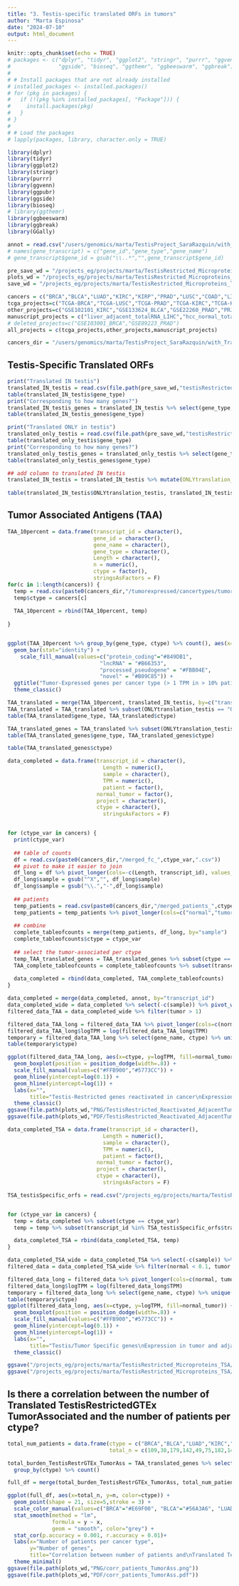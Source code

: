 ```yaml
---
title: "3. Testis-specific translated ORFs in tumors"
author: "Marta Espinosa"
date: "2024-07-10"
output: html_document
---
```


```r
knitr::opts_chunk$set(echo = TRUE)
# packages <- c("dplyr", "tidyr", "ggplot2", "stringr", "purrr", "ggvenn", "ggpubr", 
#               "ggside", "bioseq", "ggthemr", "ggbeeswarm", "ggbreak")
# 
# # Install packages that are not already installed
# installed_packages <- installed.packages()
# for (pkg in packages) {
#   if (!(pkg %in% installed_packages[, "Package"])) {
#     install.packages(pkg)
#   }
# }
# 
# # Load the packages
# lapply(packages, library, character.only = TRUE)

library(dplyr)
library(tidyr)
library(ggplot2)
library(stringr)
library(purrr)
library(ggvenn)
library(ggpubr)
library(ggside)
library(bioseq)
# library(ggthemr)
library(ggbeeswarm)
library(ggbreak)
library(GGally)

annot = read.csv("/users/genomics/marta/TestisProject_SaraRazquin/with_TranscriptomeReconstruction/human/newReference_Resconstructed/1transcript_1gene.reconstructed.csv")
# names(gene_transcript) = c("gene_id","gene_type","gene_name")
# gene_transcript$gene_id = gsub("\\..*","",gene_transcript$gene_id)

pre_save_wd = "/projects_eg/projects/marta/TestisRestricted_Microproteins_TSA/with_TranscriptomeReconstruction/Q2_TestisRestricted/human"
plots_wd = "/projects_eg/projects/marta/TestisRestricted_Microproteins_TSA/with_TranscriptomeReconstruction/Q3_TestisRestrictedTumors/human/plots"
save_wd = "/projects_eg/projects/marta/TestisRestricted_Microproteins_TSA/with_TranscriptomeReconstruction/Q3_TestisRestrictedTumors/human"

cancers = c("BRCA","BLCA","LUAD","KIRC","KIRP","PRAD","LUSC","COAD","LIHC")
tcga_projects=c("TCGA-BRCA","TCGA-LUSC","TCGA-PRAD","TCGA-KIRC","TCGA-KIRP","TCGA-LUAD","TCGA-BLCA")#,"TCGA-LIHC"]
other_projects=c("GSE102101_KIRC","GSE133624_BLCA","GSE22260_PRAD","PRJEB2449_PRAD","SRP238334_KIRC","GSE214846_LIHC","GSE229705_LUAD","TCGA_COAD","SRP107326_COAD")
manuscript_projects = c("liver_adjacent_totalRNA_LIHC","hcc_normal_totalRNA_LIHC","GSE193567_LIHC","LIHC_TCGA_LIHC")
# deleted_projects=c("GSE103001_BRCA","GSE89223_PRAD")
all_projects = c(tcga_projects,other_projects,manuscript_projects)

cancers_dir = "/users/genomics/marta/TestisProject_SaraRazquin/with_TranscriptomeReconstruction/cancers"
```

## Testis-Specific Translated ORFs

```r
print("Translated IN testis")
translated_IN_testis = read.csv(file.path(pre_save_wd,"testisRestricted_GTEx_translatedINtestis.csv"))
table(translated_IN_testis$gene_type)
print("Corresponding to how many genes?")
translated_IN_testis_genes = translated_IN_testis %>% select(gene_type, gene_name) %>% unique()
table(translated_IN_testis_genes$gene_type)

print("Translated ONLY in testis")
translated_only_testis = read.csv(file.path(pre_save_wd,"testisRestricted_GTEx_translatedONLYtestis.csv"))
table(translated_only_testis$gene_type)
print("Corresponding to how many genes?")
translated_only_testis_genes = translated_only_testis %>% select(gene_type, gene_name) %>% unique()
table(translated_only_testis_genes$gene_type)

## add column to translated IN testis
translated_IN_testis = translated_IN_testis %>% mutate(ONLYtranslation_testis = case_when(transcript_id %in% translated_only_testis$transcript_id ~ "ONLYTestis",
                                                                                          TRUE ~ "several_tissues"))
table(translated_IN_testis$ONLYtranslation_testis, translated_IN_testis$gene_type)
```

## Tumor Associated Antigens (TAA)

```r
TAA_10percent = data.frame(transcript_id = character(),
                           gene_id = character(),
                           gene_name = character(),
                           gene_type = character(),
                           Length = character(), 
                           n = numeric(),
                           ctype = factor(),
                           stringsAsFactors = F)
for(c in 1:length(cancers)) {
  temp = read.csv(paste0(cancers_dir,"/tumorexpressed/cancertypes/tumor_1FPKM_n10percent_",cancers[c],".csv"))
  temp$ctype = cancers[c]
  
  TAA_10percent = rbind(TAA_10percent, temp)
  
}


ggplot(TAA_10percent %>% group_by(gene_type, ctype) %>% count(), aes(x=n, y=ctype, fill=gene_type)) +
  geom_bar(stat="identity") +
    scale_fill_manual(values=c("protein_coding"="#849DB1",
                             "lncRNA" = "#B66353",
                             "processed_pseudogene" = "#FBB04E",
                             "novel" = "#B09C85")) +
  ggtitle("Tumor-Expressed genes per cancer type (> 1 TPM in > 10% patients)") +
  theme_classic()
```

```r
TAA_translated = merge(TAA_10percent, translated_IN_testis, by=c("transcript_id","gene_name","gene_id","gene_type"))
TAA_translated = TAA_translated %>% subset(ONLYtranslation_testis == "ONLYTestis") 
table(TAA_translated$gene_type, TAA_translated$ctype)

TAA_translated_genes = TAA_translated %>% subset(ONLYtranslation_testis == "ONLYTestis") %>% select(transcript_id, gene_name, gene_type, ctype) %>% unique()
table(TAA_translated_genes$gene_type, TAA_translated_genes$ctype)

table(TAA_translated_genes$ctype)

```

```r
data_completed = data.frame(transcript_id = character(),
                              Length = numeric(),
                              sample = character(),
                              TPM = numeric(),
                              patient = factor(),
                            normal_tumor = factor(),
                            project = character(),
                            ctype = character(),
                              stringsAsFactors = F)


for (ctype_var in cancers) {
  print(ctype_var)
  
  ## table of counts
  df = read.csv(paste0(cancers_dir,"/merged_fc_",ctype_var,".csv"))
  ## pivot to make it easier to join
  df_long = df %>% pivot_longer(cols=-c(Length, transcript_id), values_to = "TPM", names_to = "sample")
  df_long$sample = gsub("^X","", df_long$sample)
  df_long$sample = gsub("\\.","-",df_long$sample)
  
  ## patients
  temp_patients = read.csv(paste0(cancers_dir,"/merged_patients_",ctype_var,".csv"))
  temp_patients = temp_patients %>% pivot_longer(cols=c("normal","tumor"), names_to = "normal_tumor", values_to = "sample")
  
  ## combine
  complete_tableofcounts = merge(temp_patients, df_long, by="sample")
  complete_tableofcounts$ctype = ctype_var
  
  ## select the tumor-associated per ctype
  temp_TAA_translated_genes = TAA_translated_genes %>% subset(ctype == ctype_var)
  TAA_complete_tableofcounts = complete_tableofcounts %>% subset(transcript_id %in% temp_TAA_translated_genes$transcript_id)
  
  data_completed = rbind(data_completed, TAA_complete_tableofcounts)
}

data_completed = merge(data_completed, annot, by="transcript_id")
data_completed_wide = data_completed %>% select(-c(sample)) %>% pivot_wider(names_from="normal_tumor", values_from = "TPM")
filtered_data_TAA = data_completed_wide %>% filter(tumor > 1)

filtered_data_TAA_long = filtered_data_TAA %>% pivot_longer(cols=c(normal, tumor), values_to = "TPM", names_to = "normal_tumor")
filtered_data_TAA_long$logTPM = log(filtered_data_TAA_long$TPM)
temporary = filtered_data_TAA_long %>% select(gene_name, ctype) %>% unique()
table(temporary$ctype)

ggplot(filtered_data_TAA_long, aes(x=ctype, y=logTPM, fill=normal_tumor)) +
  geom_boxplot(position = position_dodge(width=.8)) +
  scale_fill_manual(values=c("#FFB900","#5773CC")) +
  geom_hline(yintercept=log(0.1)) +
  geom_hline(yintercept=log(1)) +
  labs(x="",
       title="Testis-Restricted genes reactivated in cancer\nExpression in tumor and adjacent samples") +
  theme_classic() 
ggsave(file.path(plots_wd,"PNG/TestisRestricted_Reactivated_AdjacentTumor.png"))
ggsave(file.path(plots_wd,"PDF/TestisRestricted_Reactivated_AdjacentTumor.pdf"))
```


```r
data_completed_TSA = data.frame(transcript_id = character(),
                              Length = numeric(),
                              sample = character(),
                              TPM = numeric(),
                              patient = factor(),
                            normal_tumor = factor(),
                            project = character(),
                            ctype = character(),
                              stringsAsFactors = F)

TSA_testisSpecific_orfs = read.csv("/projects_eg/projects/marta/TestisRestricted_Microproteins_TSA/with_TranscriptomeReconstruction/Q4_TestisRestricted_TumorSpecific/human/TSA_TestisRestrictedGTEx_Translated_Ctypes.csv")


for (ctype_var in cancers) {
  temp = data_completed %>% subset(ctype == ctype_var)
  temp = temp %>% subset(transcript_id %in% TSA_testisSpecific_orfs$transcript_id)

  data_completed_TSA = rbind(data_completed_TSA, temp)
}

data_completed_TSA_wide = data_completed_TSA %>% select(-c(sample)) %>% pivot_wider(names_from="normal_tumor", values_from = "TPM")
filtered_data = data_completed_TSA_wide %>% filter(normal < 0.1, tumor > 1)

filtered_data_long = filtered_data %>% pivot_longer(cols=c(normal, tumor), values_to = "TPM", names_to = "normal_tumor")
filtered_data_long$logTPM = log(filtered_data_long$TPM)
temporary = filtered_data_long %>% select(gene_name, ctype) %>% unique()
table(temporary$ctype)
ggplot(filtered_data_long, aes(x=ctype, y=logTPM, fill=normal_tumor)) +
  geom_boxplot(position = position_dodge(width=.8)) +
  scale_fill_manual(values=c("#FFB900","#5773CC")) +
  geom_hline(yintercept=log(0.1)) +
  geom_hline(yintercept=log(1)) +
  labs(x="",
       title="Testis/Tumor Specific genes\nExpression in tumor and adjacent samples") +
  theme_classic() 

ggsave("/projects_eg/projects/marta/TestisRestricted_Microproteins_TSA/with_TranscriptomeReconstruction/Q4_TestisRestricted_TumorSpecific/human/plots/PNG/TestisTumorSpecific_AdjacentTumor.png")
ggsave("/projects_eg/projects/marta/TestisRestricted_Microproteins_TSA/with_TranscriptomeReconstruction/Q4_TestisRestricted_TumorSpecific/human/plots/PDF/TestisTumorSpecific_AdjacentTumor.pdf")
```

## Is there a correlation between the number of Translated TestisRestrictedGTEx TumorAssociated and the number of patients per ctype?

```r
total_num_patients = data.frame(ctype = c("BRCA","BLCA","LUAD","KIRC","LUSC","PRAD","LIHC","COAD"),
                                total_n = c(109,38,179,142,49,75,182,144))

total_burden_TestisRestrGTEx_TumorAss = TAA_translated_genes %>% select(ctype, gene_name, gene_type) %>% unique() %>%
  group_by(ctype) %>% count()

full_df = merge(total_burden_TestisRestrGTEx_TumorAss, total_num_patients, by="ctype")

ggplot(full_df, aes(x=total_n, y=n, color=ctype)) +
  geom_point(shape = 21, size=5,stroke = 3) +
  scale_color_manual(values=c("BRCA"="#E69F00", "BLCA"="#56A3A6", "LUAD"="#009E73", "KIRC"="#F0C27B", "LUSC"="#0072B2", "PRAD"="#D55E00", "LIHC"="#CC79A7", "COAD"="#8B7355")) +
  stat_smooth(method = "lm", 
              formula = y ~ x, 
              geom = "smooth", color="grey") +
  stat_cor(p.accuracy = 0.001, r.accuracy = 0.01)+
  labs(x="Number of patients per cancer type",
       y="Number of genes",
       title="Correlation between number of patients and\nTranslated TestisRestrictedGTEx TumorAssociated genes") +
  theme_minimal()
ggsave(file.path(plots_wd,"PNG/corr_patients_TumorAss.png"))
ggsave(file.path(plots_wd,"PDF/corr_patients_TumorAss.pdf"))
```

